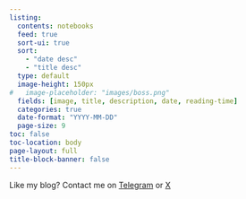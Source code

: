 ```yaml
---
listing:
  contents: notebooks
  feed: true
  sort-ui: true
  sort: 
    - "date desc"
    - "title desc"
  type: default
  image-height: 150px
#   image-placeholder: "images/boss.png"
  fields: [image, title, description, date, reading-time]
  categories: true
  date-format: "YYYY-MM-DD"
  page-size: 9
toc: false
toc-location: body
page-layout: full
title-block-banner: false
---
```

Like my blog? Contact me on [Telegram](https://t.me/newgnart) or [X](https://x.com/newgnart)
